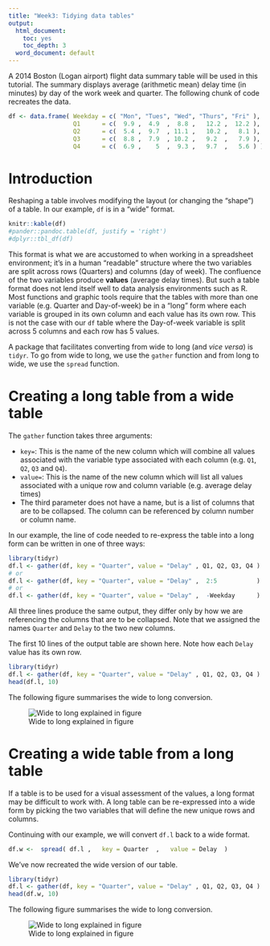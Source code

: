 ```yaml
---
title: "Week3: Tidying data tables"
output:
  html_document:
    toc: yes
    toc_depth: 3
  word_document: default
---
```


A 2014 Boston (Logan airport) flight data summary table will be used in this tutorial. The summary displays average (arithmetic mean) delay time (in minutes) by day of the work week and quarter. The following chunk of code recreates the data.

```r

df <- data.frame( Weekday = c( "Mon", "Tues", "Wed", "Thurs", "Fri" ),
                  Q1      = c(  9.9 ,  4.9	,  8.8 ,   12.2 ,  12.2 ),
                  Q2      = c(  5.4	,  9.7  , 11.1 ,   10.2 ,   8.1 ),
                  Q3      = c(  8.8 ,  7.9  , 10.2 ,   9.2  ,   7.9 ),
                  Q4      = c(  6.9 ,    5  ,  9.3 ,   9.7  ,   5.6 ) )
```



# Introduction

Reshaping a table involves modifying the layout (or changing the "shape") of a table. In our example, `df` is in a "wide" format.

```r
knitr::kable(df)
#pander::pandoc.table(df, justify = 'right')
#dplyr::tbl_df(df)
```

This format is what we are accustomed to when working in a spreadsheet environment; it's in a human "readable" structure where the two variables are split across rows (Quarters) and columns (day of week). The confluence of the two variables produce **values** (average delay times). But such a table format does not lend itself well to data analysis environments such as R. Most functions and graphic tools require that the tables with more than one variable (e.g. Quarter and Day-of-week) be in a "long" form where each variable is grouped in its own column and each value has its own row. This is not the case with our `df` table where the Day-of-week variable is split across 5 columns and each row has 5 values.

A package that facilitates converting from wide to long (and *vice versa*)  is `tidyr`. To go from wide to long, we use the `gather` function and from long to wide, we use the `spread` function.

# Creating a long table from a wide table

The `gather` function takes three arguments: 

 * `key=`: This is the name of the new column which will combine all values associated with the variable type associated with each column (e.g. `Q1`, `Q2`, `Q3` and `Q4`).
 * `value=`: This is the name of the new column which will list all values associated with a unique row and column variable (e.g. average delay times)
 * The third parameter does not have a name, but is a list of columns that are to be collapsed. The column can be referenced by column number or column name.
 
In our example, the line of code needed to re-express the table into a long form can be written in one of three ways:
 
```r
library(tidyr)
df.l <- gather(df, key = "Quarter", value = "Delay" , Q1, Q2, Q3, Q4 )
# or
df.l <- gather(df, key = "Quarter", value = "Delay" ,  2:5           )
# or
df.l <- gather(df, key = "Quarter", value = "Delay" ,  -Weekday      )
```

All three lines produce the same output, they differ only by how we are referencing the columns that are to be collapsed. Note that we assigned the names `Quarter` and `Delay` to the two new columns.

The first 10 lines of the output table are shown here. Note how each `Delay` value has its own row.

```r
library(tidyr)
df.l <- gather(df, key = "Quarter", value = "Delay" , Q1, Q2, Q3, Q4 )
head(df.l, 10)
```

The following figure summarises the wide to long conversion.

![Wide to long explained in figure](img/Tidyr_wide2long.png)

# Creating a wide table from a long table

If a table is to be used for a visual assessment of the values, a long format may be difficult to work with. A long table can be re-expressed into a wide form by picking the two variables that will define the new unique rows and columns. 

Continuing with our example, we will convert `df.l` back to a wide format.

```r
df.w <-  spread( df.l ,   key = Quarter  ,   value = Delay  ) 
```

We've now recreated the wide version of our table.

```r
library(tidyr)
df.l <- gather(df, key = "Quarter", value = "Delay" , Q1, Q2, Q3, Q4 )
head(df.w, 10)
```

The following figure summarises the wide to long conversion.

![Wide to long explained in figure](img/Tidyr_long2wide.png)
